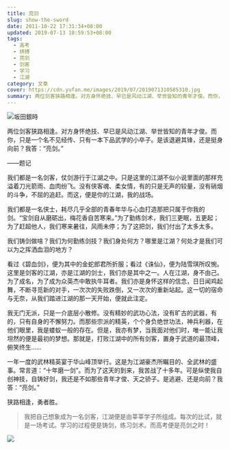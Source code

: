 ```yaml
---
title: 亮剑
slug: show-the-sword
date: 2011-10-22 17:31:34+08:00
updated: 2019-07-13 10:59:53+08:00
tags:
  - 高考
  - 拼搏
  - 亮剑
  - 剑客
  - 学习
  - 江湖
category: 文章
cover: https://cdn.yufan.me/images/2019/07/2019071310585310.jpg
summary: 两位剑客狭路相逢。对方身怀绝技、早已是风动江湖、举世皆知的青年才俊。而你，只是一个名不见经传、只有一本下品武学的小卒子。是该退避其芒，还是挺身向前？我答：“亮剑。”
---
```


![坂田銀時](https://cdn.yufan.me/images/2019/07/2019071310502777.jpg)

<MusicPlayer id={26124988} />

两位剑客狭路相逢。对方身怀绝技、早已是风动江湖、举世皆知的青年才俊。而你，只是一个名不见经传、只有一本下品武学的小卒子。是该退避其锋，还是挺身向前？我答：“亮剑。”

——题记

我们都是一名剑客，仗剑游行于江湖之中。只是这里的江湖不似小说里面的那样充溢着刀光箭雨、血肉纷飞。没有侠客魂、柔女情，有的只是无声的较量，没有硝烟的斗争，不屈的追赶。而这，便是你的江湖，我的战场。

我们都是一名侠士，耗尽几乎全部的青春年华与心血打造那把只属于你我的剑。“宝剑自从磨砺出，梅花香自苦寒来。”为了勤练剑术，我们三更眠，五更起；为了赶超他人，我们寒来暑往，风雨未停；为了这把剑，我们付出了太多太多。

我们铸剑做啥？我们为何勤练剑技？我们身处何方？哪里是江湖？何处才是我们可以为之挥洒血泪的地方？

看过《碧血剑》，便为其中的金蛇郎君所折服；看过《诛仙》，便为陆雪琪所叹惋。这里是剑客的江湖，亦是江湖的剑士，我们亦是其中之一。人在江湖，身不由己。为了成名，为了成为众英杰中敢执牛耳者。我们亦是身怀这样的信念，日日闻鸡起舞，不断寻觅新的对手，一次次的失败跌倒，又一次次的重新站起。这一切的宿命与无奈，从我们踏进江湖的那一天开始，便就此注定。

我无门无派，只是一介底层小散修。没有精妙的武功心法，没有旷古的武器，有的，只有自身的不懈努力。而那些宗派的精英，个个身负绝世功法，神兵利器，在他们眼里，我是蝼蚁一般的存在。但是，我亦有梦，当我面对他们时，唯一能让我坦然的便是最初的梦想。那就是，打败江湖中的所有剑客，置身于武道的最顶峰，俯笑终生……

一年一度的武林精英宴于华山峰顶举行。这是为江湖豪杰所瞩目的、全武林的盛事。常言道：“十年磨一剑”。而为了这天的到来，我苦战了十多年。可是纵使我自创神技，自铸好剑，我还是不如那些青年才俊、天之骄子。是逃避、还是向前？我答：“亮剑。”

狭路相逢，勇者胜。

> 我把自己想象成为一名剑客，江湖便是由莘莘学子所组成。每次的比试，就是一场考试。学习的过程便是铸剑，练习剑术。而高考便是亮剑之时！

![](https://cdn.yufan.me/images/2019/07/2019071310542523.jpg)
